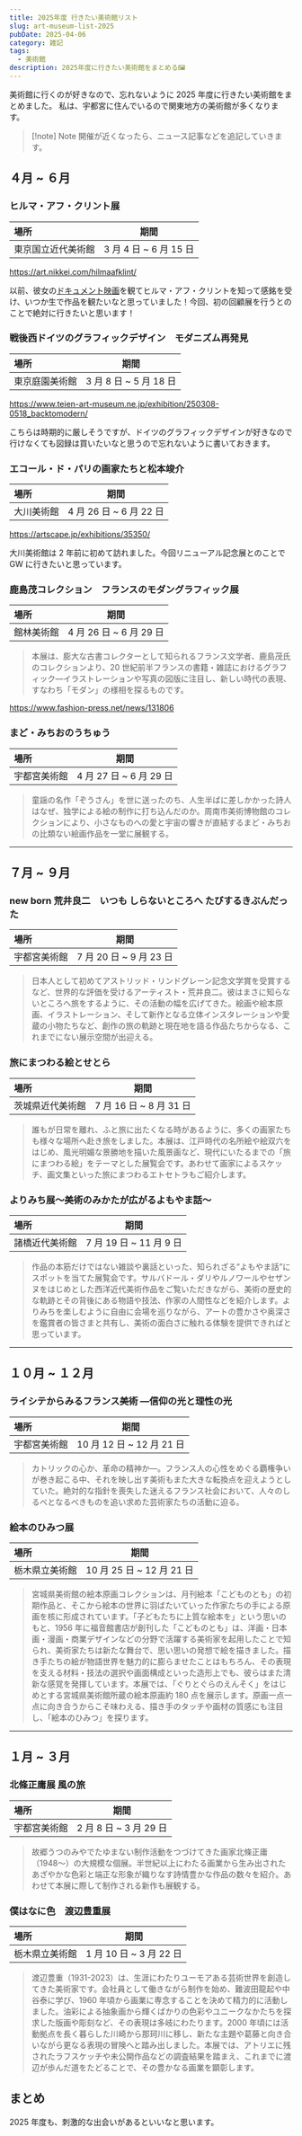 ```yaml
---
title: 2025年度 行きたい美術館リスト
slug: art-museum-list-2025
pubDate: 2025-04-06
category: 雑記
tags:
  - 美術館
description: 2025年度に行きたい美術館をまとめる🖼️
---
```


美術館に行くのが好きなので、忘れないように 2025 年度に行きたい美術館をまとめました。
私は、宇都宮に住んでいるので関東地方の美術館が多くなります。

> [!note] Note
> 開催が近くなったら、ニュース記事などを追記していきます。

## ４月 ~ ６月

### ヒルマ・アフ・クリント展

| 場所               |          期間          |
| :----------------- | :--------------------: |
| 東京国立近代美術館 | 3 月 4 日 ~ 6 月 15 日 |

https://art.nikkei.com/hilmaafklint/

以前、彼女の[ドキュメント映画](https://trenova.jp/hilma/)を観てヒルマ・アフ・クリントを知って感銘を受け、いつか生で作品を観たいなと思っていました！今回、初の回顧展を行うとのことで絶対に行きたいと思います！

### 戦後西ドイツのグラフィックデザイン　モダニズム再発見

| 場所           |          期間          |
| :------------- | :--------------------: |
| 東京庭園美術館 | 3 月 8 日 ~ 5 月 18 日 |

https://www.teien-art-museum.ne.jp/exhibition/250308-0518_backtomodern/

こちらは時期的に厳しそうですが、ドイツのグラフィックデザインが好きなので行けなくても図録は買いたいなと思うので忘れないように書いておきます。

### エコール・ド・パリの画家たちと松本竣介

| 場所       |          期間           |
| :--------- | :---------------------: |
| 大川美術館 | 4 月 26 日 ~ 6 月 22 日 |

https://artscape.jp/exhibitions/35350/

大川美術館は 2 年前に初めて訪れました。今回リニューアル記念展とのことで GW に行きたいと思っています。

### 鹿島茂コレクション　フランスのモダングラフィック展

| 場所       |          期間           |
| :--------- | :---------------------: |
| 館林美術館 | 4 月 26 日 ~ 6 月 29 日 |

> 本展は、膨大な古書コレクターとして知られるフランス文学者、鹿島茂氏のコレクションより、20 世紀前半フランスの書籍・雑誌におけるグラフィック—イラストレーションや写真の図版に注目し、新しい時代の表現、すなわち「モダン」の様相を探るものです。

https://www.fashion-press.net/news/131806

### まど・みちおのうちゅう

| 場所         |          期間           |
| :----------- | :---------------------: |
| 宇都宮美術館 | 4 月 27 日 ~ 6 月 29 日 |

> 童謡の名作「ぞうさん」を世に送ったのち、人生半ばに差しかかった詩人はなぜ、独学による絵の制作に打ち込んだのか。周南市美術博物館のコレクションにより、小さなものへの愛と宇宙の響きが直結するまど・みちおの比類ない絵画作品を一堂に展観する。

---

## ７月 ~ ９月

### new born 荒井良二　いつも しらないところへ たびするきぶんだった

| 場所         |          期間           |
| :----------- | :---------------------: |
| 宇都宮美術館 | 7 月 20 日 ~ 9 月 23 日 |

> 日本人として初めてアストリッド・リンドグレーン記念文学賞を受賞するなど、世界的な評価を受けるアーティスト・荒井良二。彼はまさに知らないところへ旅をするように、その活動の幅を広げてきた。絵画や絵本原画、イラストレーション、そして新作となる立体インスタレーションや愛蔵の小物たちなど、創作の旅の軌跡と現在地を語る作品たちからなる、これまでにない展示空間が出迎える。

### 旅にまつわる絵とせとら

| 場所             |          期間           |
| :--------------- | :---------------------: |
| 茨城県近代美術館 | 7 月 16 日 ~ 8 月 31 日 |

> 誰もが日常を離れ、ふと旅に出たくなる時があるように、多くの画家たちも様々な場所へ赴き旅をしました。本展は、江戸時代の名所絵や絵双六をはじめ、風光明媚な景勝地を描いた風景画など、現代にいたるまでの「旅にまつわる絵」をテーマとした展覧会です。あわせて画家によるスケッチ、画文集といった旅にまつわるエトセトラもご紹介します。

### よりみち展～美術のみかたが広がるよもやま話～

| 場所           |          期間           |
| :------------- | :---------------------: |
| 諸橋近代美術館 | 7 月 19 日 ~ 11 月 9 日 |

> 作品の本筋だけではない雑談や裏話といった、知られざる“よもやま話”にスポットを当てた展覧会です。サルバドール・ダリやルノワールやセザンヌをはじめとした西洋近代美術作品をご覧いただきながら、美術の歴史的な軌跡とその背後にある物語や技法、作家の人間性などを紹介します。よりみちを楽しむように自由に会場を巡りながら、アートの豊かさや奥深さを鑑賞者の皆さまと共有し、美術の面白さに触れる体験を提供できればと思っています。

---

## １０月 ~ １２月

### ライシテからみるフランス美術 ―信仰の光と理性の光

| 場所         |           期間            |
| :----------- | :-----------------------: |
| 宇都宮美術館 | 10 月 12 日 ~ 12 月 21 日 |

> カトリックの心か、革命の精神か―。フランス人の心性をめぐる覇権争いが巻き起こる中、それを映し出す美術もまた大きな転換点を迎えようとしていた。絶対的な指針を喪失した迷えるフランス社会において、人々のしるべとなるべきものを追い求めた芸術家たちの活動に迫る。

### 絵本のひみつ展

| 場所           |           期間            |
| :------------- | :-----------------------: |
| 栃木県立美術館 | 10 月 25 日 ~ 12 月 21 日 |

> 宮城県美術館の絵本原画コレクションは、月刊絵本「こどものとも」の初期作品と、そこから絵本の世界に羽ばたいていった作家たちの手による原画を核に形成されています。「子どもたちに上質な絵本を」という思いのもと、1956 年に福音館書店が創刊した「こどものとも」は、洋画・日本画・漫画・商業デザインなどの分野で活躍する美術家を起用したことで知られ、美術家たちは新たな舞台で、思い思いの発想で絵を描きました。描き手たちの絵が物語世界を魅力的に膨らませたことはもちろん、その表現を支える材料・技法の選択や画面構成といった造形上でも、彼らはまた清新な感覚を発揮しています。本展では、「ぐりとぐらのえんそく」をはじめとする宮城県美術館所蔵の絵本原画約 180 点を展示します。原画一点一点に向き合うからこそ味わえる、描き手のタッチや画材の質感にも注目し、「絵本のひみつ」を探ります。

---

## １月 ~ ３月

### 北條正庸展 風の旅

| 場所         |          期間          |
| :----------- | :--------------------: |
| 宇都宮美術館 | 2 月 8 日 ~ 3 月 29 日 |

> 故郷うつのみやでたゆまない制作活動をつづけてきた画家北條正庸（1948〜）の大規模な個展。半世紀以上にわたる画業から生み出されたあざやかな色彩と端正な形象が織りなす詩情豊かな作品の数々を紹介。あわせて本展に際して制作される新作も展観する。

### 僕はなに色　渡辺豊重展

| 場所           |          期間           |
| :------------- | :---------------------: |
| 栃木県立美術館 | 1 月 10 日 ~ 3 月 22 日 |

> 渡辺豊重（1931-2023）は、生涯にわたりユーモアある芸術世界を創造してきた美術家です。会社員として働きながら制作を始め、難波田龍起や中谷泰に学び、1960 年頃から画業に専念することを決めて精力的に活動しました。油彩による抽象画から輝くばかりの色彩やユニークなかたちを探求した版画や彫刻など、その表現は多岐にわたります。2000 年頃には活動拠点を長く暮らした川崎から那珂川に移し、新たな主題や葛藤と向き合いながら更なる表現の冒険へと踏み出しました。本展では、アトリエに残されたラフスケッチや未公開作品などの調査結果を踏まえ、これまでに渡辺が歩んだ道をたどることで、その豊かなる画業を顕彰します。

## まとめ

2025 年度も、刺激的な出会いがあるといいなと思います。
